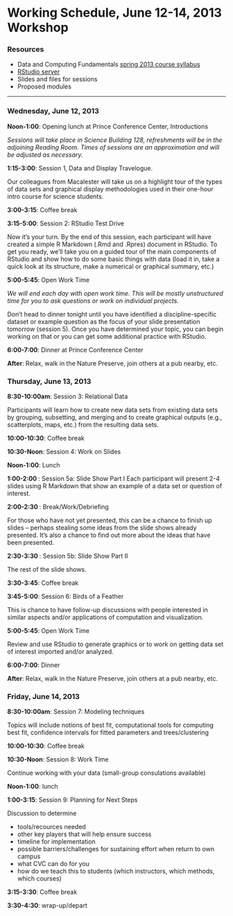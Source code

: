 Working Schedule, June 12-14, 2013 Workshop
========================================================

### Resources

* Data and Computing Fundamentals [spring 2013 course syllabus](http://htmlpreview.github.io/?https://github.com/dtkaplan/DataAndComputingFundamentals/blob/master/Spring2013/syllabus2013.html)
* [RStudio server](http://dahl.calvin.edu)
* Slides and files for sessions 
* Proposed modules

--------------------------

### Wednesday, June 12, 2013

**Noon-1:00**: Opening lunch at Prince Conference Center, Introductions

*Sessions will take place in Science Building 128, refreshments will be in the adjoining 
Reading Room.  Times of sessions are an approximation and will be adjusted as necessary.*

**1:15-3:00**: Session 1, Data and Display Travelogue.

Our colleagues from Macalester will take us on a highlight tour of the types of data sets
and graphical display methodologies used in their one-hour intro course for science students.


**3:00-3:15**: Coffee break

**3:15-5:00**: Session 2: RStudio Test Drive

Now it's your turn.  By the end of this session, each participant will have created a simple R Markdown (.Rmd and .Rpres) document in RStudio.  To get you ready, we'll take you on a guided tour
of the main components of RStudio and show how to do some basic things with data (load it in, take a quick look at its structure, make a numerical or graphical summary, etc.)

**5:00-5:45**: Open Work Time 

*We will end each day with open work time.  This will be mostly unstructured time for you to
ask questions or work on individual projects.*

Don't head to dinner tonight until you have identified a discipline-specific dataset or 
example question as the focus of your slide presentation tomorrow (session 5).  Once you
have determined your topic, you can begin working on that or you can get some additional
practice with RStudio.

**6:00-7:00**: Dinner at Prince Conference Center

**After**: Relax, walk in the Nature Preserve, join others at a pub nearby, etc.

### Thursday, June 13, 2013

**8:30-10:00am**: Session 3: Relational Data

Participants will learn how to create new data sets from existing data sets by grouping, subsetting, and merging and to create graphical outputs  (e.g., scatterplots, maps, etc.) from the resulting 
data sets.

**10:00-10:30**: Coffee break

**10:30-Noon**: Session 4: Work on Slides

**Noon-1:00**: Lunch

**1:00-2:00 **: Session 5a: Slide Show Part I
Each participant will present 2-4 slides using R Markdown that show an example of a data set or question of interest.

**2:00-2:30 **: Break/Work/Debriefing

For those who have not yet presented, this can be a chance to finish up slides -- 
perhaps stealing some ideas from the slide shows  already presented.   It's also a chance to find
out more about the ideas that have been presented.

**2:30-3:30 **: Session 5b: Slide Show Part II

The rest of the slide shows.

**3:30-3:45**: Coffee break

**3:45-5:00**: Session 6: Birds of a Feather

This is chance to have follow-up discussions with people interested in similar aspects and/or applications of computation and visualization.  

**5:00-5:45**: Open Work Time

Review and use RStudio to generate graphics or to work on getting data set of interest imported and/or analyzed.

**6:00-7:00**: Dinner

**After**: Relax, walk in the Nature Preserve, join others at a pub nearby, etc.

### Friday, June 14, 2013

**8:30-10:00am**: Session 7: Modeling techniques 

Topics will include notions of best fit, computational tools for computing best fit, confidence intervals for fitted parameters and trees/clustering

**10:00-10:30**: Coffee break

**10:30-Noon**: Session 8: Work Time

Continue working with your data (small-group consulations available)

**Noon-1:00**: lunch

**1:00-3:15**: Session 9: Planning for Next Steps

Discussion to determine

 * tools/recources needed
 * other key players that will help ensure success
 * timeline for implementation
 * possible barriers/challenges for sustaining effort when return to own campus
 * what CVC can do for you
 * how do we teach this to students (which instructors, which methods, which courses)
 

**3:15-3:30**: Coffee break

**3:30-4:30**: wrap-up/depart

